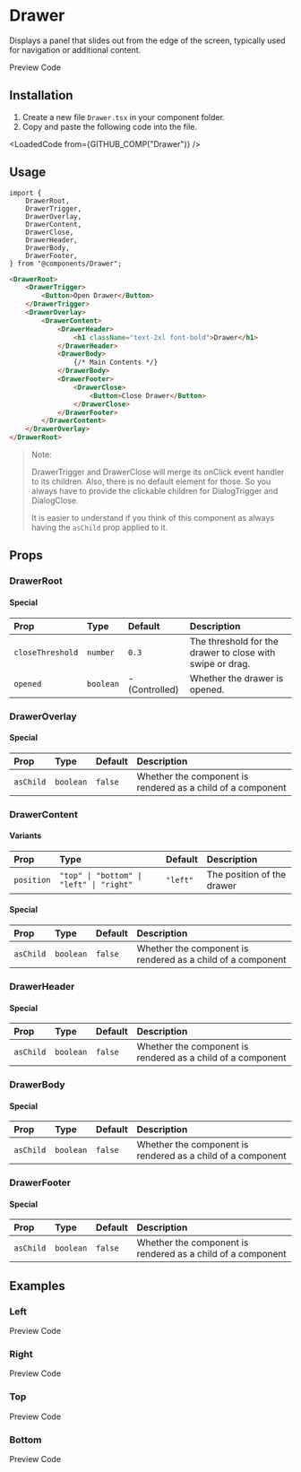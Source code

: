 
# Drawer
Displays a panel that slides out from the edge of the screen, typically used for navigation or additional content.

<TabProvider defaultName="preview">
    <TabList>
        <TabTrigger name="preview">Preview</TabTrigger>
        <TabTrigger name="code">Code</TabTrigger>
    </TabList>
  <TabContent name="preview">
    <Story layout="centered">
        <DrawerDemo />
    </Story>
  </TabContent>
  <TabContent name="code">
    <LoadedCode from={GITHUB_COMP_PREVIEW("Drawer")} />
  </TabContent>
</TabProvider>

## Installation

1. Create a new file `Drawer.tsx` in your component folder.
2. Copy and paste the following code into the file.

<LoadedCode from={GITHUB_COMP("Drawer")} />

## Usage

```tsx
import {
    DrawerRoot,
    DrawerTrigger,
    DrawerOverlay,
    DrawerContent,
    DrawerClose,
    DrawerHeader,
    DrawerBody,
    DrawerFooter,
} from "@components/Drawer"; 
```

```html
<DrawerRoot>
    <DrawerTrigger>
        <Button>Open Drawer</Button>
    </DrawerTrigger>
    <DrawerOverlay>
        <DrawerContent>
            <DrawerHeader>
                <h1 className="text-2xl font-bold">Drawer</h1>
            </DrawerHeader>
            <DrawerBody>
                {/* Main Contents */}
            </DrawerBody>
            <DrawerFooter>
                <DrawerClose>
                    <Button>Close Drawer</Button>
                </DrawerClose>
            </DrawerFooter>
        </DrawerContent>
    </DrawerOverlay>
</DrawerRoot>
```

> Note:
> 
> DrawerTrigger and DrawerClose will merge its onClick event handler to its children.
> Also, there is no default element for those.
> So you always have to provide the clickable children for DialogTrigger and DialogClose.
>
> It is easier to understand if you think of this component as always having the `asChild` prop applied to it.

## Props

### DrawerRoot

#### Special

| Prop             | Type      | Default        | Description                                               |
|:-----------------|:----------|:---------------|:----------------------------------------------------------|
| `closeThreshold` | `number`  | `0.3`          | The threshold for the drawer to close with swipe or drag. |
| `opened`         | `boolean` | - (Controlled) | Whether the drawer is opened.                             |

### DrawerOverlay

#### Special

| Prop      | Type      | Default | Description                                                 |
|:----------|:----------|:--------|:------------------------------------------------------------|
| `asChild` | `boolean` | `false` | Whether the component is rendered as a child of a component |

### DrawerContent

#### Variants

| Prop       | Type                                     | Default  | Description                |
|:-----------|:-----------------------------------------|:---------|:---------------------------|
| `position` | `"top" \| "bottom" \| "left" \| "right"` | `"left"` | The position of the drawer |

#### Special

| Prop      | Type      | Default | Description                                                 |
|:----------|:----------|:--------|:------------------------------------------------------------|
| `asChild` | `boolean` | `false` | Whether the component is rendered as a child of a component |

### DrawerHeader

#### Special

| Prop      | Type      | Default | Description                                                 |
|:----------|:----------|:--------|:------------------------------------------------------------|
| `asChild` | `boolean` | `false` | Whether the component is rendered as a child of a component |

### DrawerBody

#### Special

| Prop      | Type      | Default | Description                                                 |
|:----------|:----------|:--------|:------------------------------------------------------------|
| `asChild` | `boolean` | `false` | Whether the component is rendered as a child of a component |

### DrawerFooter

#### Special

| Prop      | Type      | Default | Description                                                 |
|:----------|:----------|:--------|:------------------------------------------------------------|
| `asChild` | `boolean` | `false` | Whether the component is rendered as a child of a component |

## Examples

### Left

<TabProvider defaultName="preview">
    <TabList>
        <TabTrigger name="preview">Preview</TabTrigger>
        <TabTrigger name="code">Code</TabTrigger>
    </TabList>
    <TabContent name="preview">
        <Story layout="centered">
            <Examples.Left />
        </Story>
    </TabContent>
    <TabContent name="code">
        <LoadedCode from={GITHUB_STORY("Drawer", "Left")} />
    </TabContent>
</TabProvider>

### Right

<TabProvider defaultName="preview">
    <TabList>
        <TabTrigger name="preview">Preview</TabTrigger>
        <TabTrigger name="code">Code</TabTrigger>
    </TabList>
    <TabContent name="preview">
        <Story layout="centered">
            <Examples.Right />
        </Story>
    </TabContent>
    <TabContent name="code">
        <LoadedCode from={GITHUB_STORY("Drawer", "Right")} />
    </TabContent>
</TabProvider>

### Top

<TabProvider defaultName="preview">
    <TabList>
        <TabTrigger name="preview">Preview</TabTrigger>
        <TabTrigger name="code">Code</TabTrigger>
    </TabList>
    <TabContent name="preview">
        <Story layout="centered">
            <Examples.Top />
        </Story>
    </TabContent>
    <TabContent name="code">
        <LoadedCode from={GITHUB_STORY("Drawer", "Top")} />
    </TabContent>
</TabProvider>

### Bottom

<TabProvider defaultName="preview">
    <TabList>
        <TabTrigger name="preview">Preview</TabTrigger>
        <TabTrigger name="code">Code</TabTrigger>
    </TabList>
    <TabContent name="preview">
        <Story layout="centered">
            <Examples.Bottom />
        </Story>
    </TabContent>
    <TabContent name="code">
        <LoadedCode from={GITHUB_STORY("Drawer", "Bottom")} />
    </TabContent>
</TabProvider>

